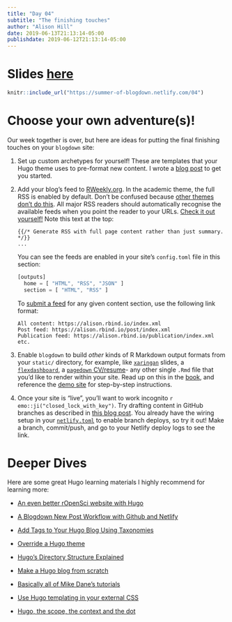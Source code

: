 ```yaml
---
title: "Day 04"
subtitle: "The finishing touches"
author: "Alison Hill"
date: 2019-06-13T21:13:14-05:00
publishdate: 2019-06-12T21:13:14-05:00
---
```



# Slides <a href="/04" target="_blank">here</a>

```r
knitr::include_url("https://summer-of-blogdown.netlify.com/04")
```


# Choose your own adventure(s)! {#going-farther}

Our week together is over, but here are ideas for putting the final finishing touches on your `blogdown` site:

1. Set up custom archetypes for yourself! These are templates that your Hugo theme uses to pre-format new content. I wrote a [blog post](https://alison.rbind.io/post/2019-02-19-hugo-archetypes/) to get you started.

1. Add your blog's feed to [RWeekly.org](https://rweekly.org/). In the academic theme, the full RSS is enabled by default. Don't be confused because [other themes don't do this](https://stackoverflow.com/a/49080861/9437012). All major RSS readers should automatically recognise the available feeds when you point the reader to your URLs. [Check it out yourself!](https://github.com/gcushen/hugo-academic/blob/master/layouts/_default/rss.xml) Note this text at the top:

    ```
    {{/* Generate RSS with full page content rather than just summary. */}}
    ...
    ```
    
    You can see the feeds are enabled in your site's `config.toml` file in this section:
    
    ```js
    [outputs]
      home = [ "HTML", "RSS", "JSON" ]
      section = [ "HTML", "RSS" ]
    ```
    
    To [submit a feed](https://rweekly.org/submit) for any given content section, use the following link format:
    
    ```
    All content: https://alison.rbind.io/index.xml
    Post feed: https://alison.rbind.io/post/index.xml
    Publication feed: https://alison.rbind.io/publication/index.xml
    etc.
    ```

1. Enable `blogdown` to build *other* kinds of R Markdown output formats from your `static/` directory, for example, like [`xaringan`](https://bookdown.org/yihui/rmarkdown/xaringan.html) slides, a [`flexdashboard`](https://rmarkdown.rstudio.com/flexdashboard/), a [`pagedown` CV/resume](https://pagedown.rbind.io/)- any other single `.Rmd` file that you'd like to render within your site. Read up on this in the [book](https://bookdown.org/yihui/blogdown/static-files.html), and reference the [demo site](https://blogdown-demo.rbind.io/2017/09/06/adding-r-markdown-documents-of-other-output-formats/) for step-by-step instructions.

1. Once your site is "live", you'll want to work incognito `r emo::ji("closed_lock_with_key")`. Try drafting content in GitHub branches as described in [this blog post](https://www.garrickadenbuie.com/blog/blogdown-netlify-new-post-workflow/#workflow). You already have the wiring setup in your [`netlify.toml`](https://github.com/apreshill/kellykapowski/blob/master/netlify.toml) to enable branch deploys, so try it out! Make a branch, commit/push, and go to your Netlify deploy logs to see the link.


# Deeper Dives

Here are some great Hugo learning materials I highly recommend for learning more:

+ [An even better rOpenSci website with Hugo](https://ropensci.org/technotes/2019/01/09/hugo/)

+ [A Blogdown New Post Workflow with Github and Netlify ](https://www.garrickadenbuie.com/blog/blogdown-netlify-new-post-workflow/)

+ [Add Tags to Your Hugo Blog Using Taxonomies](https://www.jakewiesler.com/blog/hugo-taxonomies/)

+ [Override a Hugo theme](https://zwbetz.com/override-a-hugo-theme/)

+ [Hugo's Directory Structure Explained](https://www.jakewiesler.com/blog/hugo-directory-structure/)

+ [Make a Hugo blog from scratch](https://zwbetz.com/make-a-hugo-blog-from-scratch/)

+ [Basically all of Mike Dane's tutorials](https://www.mikedane.com/static-site-generators/hugo/)

+ [Use Hugo templating in your external CSS](https://zwbetz.com/use-hugo-templating-in-your-external-css/)

+ [Hugo, the scope, the context and the dot](https://regisphilibert.com/blog/2018/02/hugo-the-scope-the-context-and-the-dot/)

